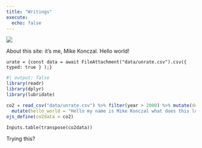 ```yaml
---
title: "Writings"
execute:
  echo: false
---
```


![](images/image-230407671.png)

About this site: it's me, Mike Konczal. Hello world!

```ojs
urate = {const data = await FileAttachment("data/unrate.csv").csv({ typed: true } );}
```

```r
#| output: false
library(readr)
library(dplyr)
library(lubridate)

co2 = read_csv("data/unrate.csv") %>% filter(year > 2000) %>% mutate(double_year = year*2) %>%
  mutate(hello_world = "Hello my name is Mike Konczal what does this long text look like?")
ojs_define(co2data = co2)
```

```ojs
Inputs.table(transpose(co2data))
```

Trying this?